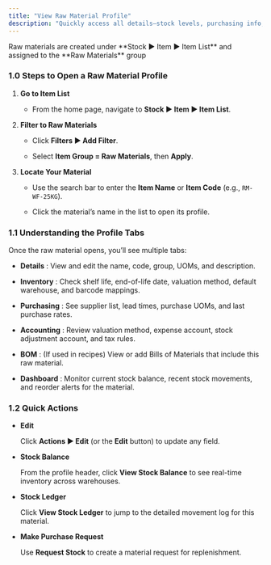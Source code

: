 ```yaml
---
title: "View Raw Material Profile"
description: "Quickly access all details—stock levels, purchasing info, accounting settings—for any raw material in your CGIC App."
---
```


<Info>
  Raw materials are created under **Stock ▶️ Item ▶️ Item List** and assigned to the **Raw Materials** group  
</Info>

### 1.0 Steps to Open a Raw Material Profile

1. **Go to Item List**  

   - From the home page, navigate to **Stock ▶️ Item ▶️ Item List**.  

2. **Filter to Raw Materials**  

   - Click **Filters ▶️ Add Filter**.  

   - Select **Item Group = Raw Materials**, then **Apply**.  

3. **Locate Your Material**  

   - Use the search bar to enter the **Item Name** or **Item Code** (e.g., `RM-WF-25KG`).  

   - Click the material’s name in the list to open its profile.

### 1.1 Understanding the Profile Tabs

Once the raw material opens, you’ll see multiple tabs:

- **Details** : View and edit the name, code, group, UOMs, and description.

- **Inventory** : Check shelf life, end-of-life date, valuation method, default warehouse, and barcode mappings.

- **Purchasing** : See supplier list, lead times, purchase UOMs, and last purchase rates.

- **Accounting** : Review valuation method, expense account, stock adjustment account, and tax rules.

- **BOM** : (If used in recipes) View or add Bills of Materials that include this raw material.

- **Dashboard** : Monitor current stock balance, recent stock movements, and reorder alerts for the material.

### 1.2 Quick Actions

- **Edit**  

  Click **Actions ▶️ Edit** (or the **Edit** button) to update any field.  

- **Stock Balance**  

  From the profile header, click **View Stock Balance** to see real-time inventory across warehouses.  

- **Stock Ledger**  

  Click **View Stock Ledger** to jump to the detailed movement log for this material.  

- **Make Purchase Request**  

  Use **Request Stock** to create a material request for replenishment.  